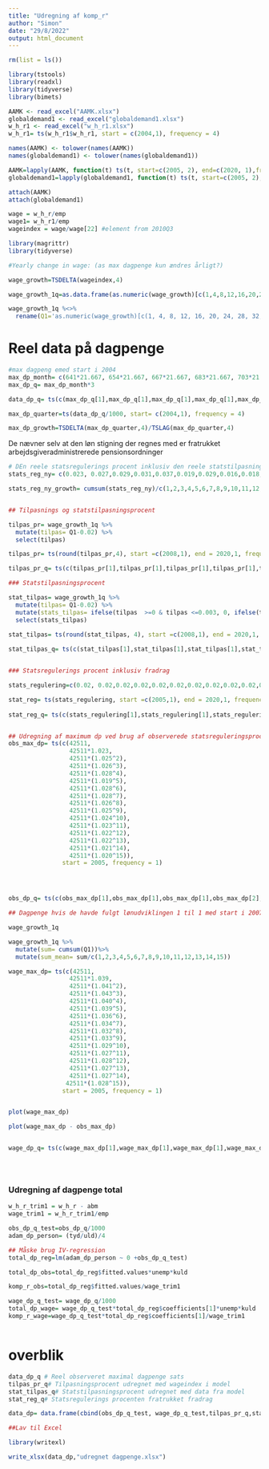 ```yaml
---
title: "Udregning af komp_r"
author: "Simon"
date: "29/8/2022"
output: html_document
---
```


```r
rm(list = ls())

library(tstools)
library(readxl)
library(tidyverse)
library(bimets)
```


```r
AAMK <- read_excel("AAMK.xlsx")
globaldemand1 <- read_excel("globaldemand1.xlsx")
w_h_r1 <- read_excel("w_h_r1.xlsx")
w_h_r1= ts(w_h_r1$w_h_r1, start = c(2004,1), frequency = 4)

names(AAMK) <- tolower(names(AAMK))
names(globaldemand1) <- tolower(names(globaldemand1))

AAMK=lapply(AAMK, function(t) ts(t, start=c(2005, 2), end=c(2020, 1),frequency=4))
globaldemand1=lapply(globaldemand1, function(t) ts(t, start=c(2005, 2), end=c(2020, 1),frequency=4))

attach(AAMK)
attach(globaldemand1)
```


```r
wage = w_h_r/emp
wage1= w_h_r1/emp
wageindex = wage/wage[22] #element from 2010Q3
```


```r

library(magrittr)
library(tidyverse)

#Yearly change in wage: (as max dagpenge kun ændres årligt?)

wage_growth=TSDELTA(wageindex,4)

wage_growth_1q=as.data.frame(as.numeric(wage_growth)[c(1,4,8,12,16,20,24,28,32,36,40,44,48,52,56)]) # Jeg bruger kvartal 2 fra 2006 som udviklling i 2006

wage_growth_1q %<>% 
  rename(Q1='as.numeric(wage_growth)[c(1, 4, 8, 12, 16, 20, 24, 28, 32, 36, 40, 44, 48, 52, 56)]')


```




# Reel data på dagpenge

```r
#max dagpeng emed start i 2004
max_dp_month= c(641*21.667, 654*21.667, 667*21.667, 683*21.667, 703*21.667, 15708, 16293, 16597, 17073, 801*21.667, 815*21.667, 827*21.667, 18113, 18403, 18633, 18866,19083)
max_dp_q= max_dp_month*3

data_dp_q= ts(c(max_dp_q[1],max_dp_q[1],max_dp_q[1],max_dp_q[1],max_dp_q[2],max_dp_q[2],max_dp_q[2],max_dp_q[2],max_dp_q[3],max_dp_q[3],max_dp_q[3],max_dp_q[3],max_dp_q[4],max_dp_q[4],max_dp_q[4],max_dp_q[4],max_dp_q[5],max_dp_q[5],max_dp_q[5],max_dp_q[5],max_dp_q[6],max_dp_q[6],max_dp_q[6],max_dp_q[6],max_dp_q[7],max_dp_q[7],max_dp_q[7],max_dp_q[7],max_dp_q[8],max_dp_q[8],max_dp_q[8],max_dp_q[8],max_dp_q[9],max_dp_q[9],max_dp_q[9],max_dp_q[9],max_dp_q[10],max_dp_q[10],max_dp_q[10],max_dp_q[10],max_dp_q[11],max_dp_q[11],max_dp_q[11],max_dp_q[11],max_dp_q[12],max_dp_q[12],max_dp_q[12],max_dp_q[12],max_dp_q[13],max_dp_q[13],max_dp_q[13],max_dp_q[13],max_dp_q[14],max_dp_q[14],max_dp_q[14],max_dp_q[14],max_dp_q[15],max_dp_q[15],max_dp_q[15],max_dp_q[15],max_dp_q[16],max_dp_q[16],max_dp_q[16],max_dp_q[16],max_dp_q[17],max_dp_q[17],max_dp_q[17],max_dp_q[17]))

max_dp_quarter=ts(data_dp_q/1000, start= c(2004,1), frequency = 4)

max_dp_growth=TSDELTA(max_dp_quarter,4)/TSLAG(max_dp_quarter,4)
```



De nævner selv at den løn stigning der regnes med er fratrukket arbejdsgiveradministrerede pensionsordninger 


```r

# DEn reele statsregulerings procent inklusiv den reele statstilpasningsprocent
stats_reg_ny= c(0.023, 0.027,0.029,0.031,0.037,0.019,0.029,0.016,0.018,0.015,0.011, 0.016, 0.0125, 0.0125, 0.0115)

stats_reg_ny_growth= cumsum(stats_reg_ny)/c(1,2,3,4,5,6,7,8,9,10,11,12,13,14,15)


## Tilpasnings og statstilpasningsprocent

tilpas_pr= wage_growth_1q %>% 
  mutate(tilpas= Q1-0.02) %>%
  select(tilpas)

tilpas_pr= ts(round(tilpas_pr,4), start =c(2008,1), end = 2020,1, frequency = 1 )

tilpas_pr_q= ts(c(tilpas_pr[1],tilpas_pr[1],tilpas_pr[1],tilpas_pr[1],tilpas_pr[2],tilpas_pr[2],tilpas_pr[2],tilpas_pr[2],tilpas_pr[3],tilpas_pr[3],tilpas_pr[3],tilpas_pr[3],tilpas_pr[4],tilpas_pr[4],tilpas_pr[4],tilpas_pr[4],tilpas_pr[5],tilpas_pr[5],tilpas_pr[5],tilpas_pr[5],tilpas_pr[6],tilpas_pr[6],tilpas_pr[6],tilpas_pr[6],tilpas_pr[7],tilpas_pr[7],tilpas_pr[7],tilpas_pr[7],tilpas_pr[8],tilpas_pr[8],tilpas_pr[8],tilpas_pr[8],tilpas_pr[9],tilpas_pr[9],tilpas_pr[9],tilpas_pr[9],tilpas_pr[10],tilpas_pr[10],tilpas_pr[10],tilpas_pr[10],tilpas_pr[11],tilpas_pr[11],tilpas_pr[11],tilpas_pr[11],tilpas_pr[12],tilpas_pr[12],tilpas_pr[12],tilpas_pr[12],tilpas_pr[13]), start = c(2008,1), frequency = 4)

### Statstilpasningsprocent

stat_tilpas= wage_growth_1q %>% 
  mutate(tilpas= Q1-0.02) %>%
  mutate(stats_tilpas= ifelse(tilpas  >=0 & tilpas <=0.003, 0, ifelse(tilpas > 0.003 , tilpas-0.003,tilpas))) %>%
  select(stats_tilpas)

stat_tilpas= ts(round(stat_tilpas, 4), start =c(2008,1), end = 2020,1, frequency = 1 )
  
stat_tilpas_q= ts(c(stat_tilpas[1],stat_tilpas[1],stat_tilpas[1],stat_tilpas[1],stat_tilpas[2],stat_tilpas[2],stat_tilpas[2],stat_tilpas[2],stat_tilpas[3],stat_tilpas[3],stat_tilpas[3],stat_tilpas[3],stat_tilpas[4],stat_tilpas[4],stat_tilpas[4],stat_tilpas[4],stat_tilpas[5],stat_tilpas[5],stat_tilpas[5],stat_tilpas[5],stat_tilpas[6],stat_tilpas[6],stat_tilpas[6],stat_tilpas[6],stat_tilpas[7],stat_tilpas[7],stat_tilpas[7],stat_tilpas[7],stat_tilpas[8],stat_tilpas[8],stat_tilpas[8],stat_tilpas[8],stat_tilpas[9],stat_tilpas[9],stat_tilpas[9],stat_tilpas[9],stat_tilpas[10],stat_tilpas[10],stat_tilpas[10],stat_tilpas[10],stat_tilpas[11],stat_tilpas[11],stat_tilpas[11],stat_tilpas[11],stat_tilpas[12],stat_tilpas[12],stat_tilpas[12],stat_tilpas[12],stat_tilpas[13]), start = c(2008,1), frequency = 4)


### Statsregulerings procent inklusiv fradrag

stats_regulering=c(0.02, 0.02,0.02,0.02,0.02,0.02,0.02,0.02,0.02,0.02,0.02,0.014, 0.016, 0.0125, 0.0125, 0.0095) # Det ser ud til at den i 2020 er 1.7 fratrukket fradrag bliver det 0.95 rundet ned 0.9

stat_reg= ts(stats_regulering, start =c(2005,1), end = 2020,1, frequency = 1 )
  
stat_reg_q= ts(c(stats_regulering[1],stats_regulering[1],stats_regulering[1],stats_regulering[2],stats_regulering[2],stats_regulering[2],stats_regulering[2],stats_regulering[3],stats_regulering[3],stats_regulering[3],stats_regulering[3],stats_regulering[4],stats_regulering[4],stats_regulering[4],stats_regulering[4],stats_regulering[5],stats_regulering[5],stats_regulering[5],stats_regulering[5],stats_regulering[6],stats_regulering[6],stats_regulering[6],stats_regulering[6],stats_regulering[7],stats_regulering[7],stats_regulering[7],stats_regulering[7],stats_regulering[8],stats_regulering[8],stats_regulering[8],stats_regulering[8],stats_regulering[9],stats_regulering[9],stats_regulering[9],stats_regulering[9],stats_regulering[10],stats_regulering[10],stats_regulering[10],stats_regulering[10],stats_regulering[11],stats_regulering[11],stats_regulering[11],stats_regulering[11],stats_regulering[12],stats_regulering[12],stats_regulering[12],stats_regulering[12],stats_regulering[13],stats_regulering[13],stats_regulering[13],stats_regulering[13],stats_regulering[14],stats_regulering[14],stats_regulering[14],stats_regulering[14],stats_regulering[15],stats_regulering[15],stats_regulering[15],stats_regulering[15],stats_regulering[16]), start = c(2005,2), frequency = 4)


## Udregning af maximum dp ved brug af observerede statsreguleringsprocenter. 
obs_max_dp= ts(c(42511,
                 42511*1.023,
                 42511*(1.025^2),
                 42511*(1.026^3),
                 42511*(1.028^4),
                 42511*(1.019^5),
                 42511*(1.028^6),
                 42511*(1.028^7),
                 42511*(1.026^8),
                 42511*(1.025^9),
                 42511*(1.024^10),
                 42511*(1.023^11),
                 42511*(1.022^12),
                 42511*(1.022^13),
                 42511*(1.021^14),
                 42511*(1.020^15)),
               start = 2005, frequency = 1)




obs_dp_q= ts(c(obs_max_dp[1],obs_max_dp[1],obs_max_dp[1],obs_max_dp[2],obs_max_dp[2],obs_max_dp[2],obs_max_dp[2],obs_max_dp[3],obs_max_dp[3],obs_max_dp[3],obs_max_dp[3],obs_max_dp[4],obs_max_dp[4],obs_max_dp[4],obs_max_dp[4],obs_max_dp[5],obs_max_dp[5],obs_max_dp[5],obs_max_dp[5],obs_max_dp[6],obs_max_dp[6],obs_max_dp[6],obs_max_dp[6],obs_max_dp[7],obs_max_dp[7],obs_max_dp[7],obs_max_dp[7],obs_max_dp[8],obs_max_dp[8],obs_max_dp[8],obs_max_dp[8],obs_max_dp[9],obs_max_dp[9],obs_max_dp[9],obs_max_dp[9],obs_max_dp[10],obs_max_dp[10],obs_max_dp[10],obs_max_dp[10],obs_max_dp[11],obs_max_dp[11],obs_max_dp[11],obs_max_dp[11],obs_max_dp[12],obs_max_dp[12],obs_max_dp[12],obs_max_dp[12],obs_max_dp[13],obs_max_dp[13],obs_max_dp[13],obs_max_dp[13],obs_max_dp[14],obs_max_dp[14],obs_max_dp[14],obs_max_dp[14],obs_max_dp[15],obs_max_dp[15],obs_max_dp[15],obs_max_dp[15],obs_max_dp[16]), start = c(2005,2), frequency = 4)

```



```r

## Dagpenge hvis de havde fulgt lønudviklingen 1 til 1 med start i 2007

wage_growth_1q

wage_growth_1q %>%
  mutate(sum= cumsum(Q1))%>%
  mutate(sum_mean= sum/c(1,2,3,4,5,6,7,8,9,10,11,12,13,14,15))

wage_max_dp= ts(c(42511,
                 42511*1.039,
                 42511*(1.041^2),
                 42511*(1.043^3), 
                 42511*(1.040^4), 
                 42511*(1.039^5), 
                 42511*(1.036^6), 
                 42511*(1.034^7),
                 42511*(1.032^8),
                 42511*(1.033^9), 
                 42511*(1.029^10),
                 42511*(1.027^11),
                 42511*(1.028^12),
                 42511*(1.027^13),
                 42511*(1.027^14),
                42511*(1.028^15)),
               start = 2005, frequency = 1)


plot(wage_max_dp)

plot(wage_max_dp - obs_max_dp)


wage_dp_q= ts(c(wage_max_dp[1],wage_max_dp[1],wage_max_dp[1],wage_max_dp[2],wage_max_dp[2],wage_max_dp[2],wage_max_dp[2],wage_max_dp[3],wage_max_dp[3],wage_max_dp[3],wage_max_dp[3],wage_max_dp[4],wage_max_dp[4],wage_max_dp[4],wage_max_dp[4],wage_max_dp[5],wage_max_dp[5],wage_max_dp[5],wage_max_dp[5],wage_max_dp[6],wage_max_dp[6],wage_max_dp[6],wage_max_dp[6],wage_max_dp[7],wage_max_dp[7],wage_max_dp[7],wage_max_dp[7],wage_max_dp[8],wage_max_dp[8],wage_max_dp[8],wage_max_dp[8],wage_max_dp[9],wage_max_dp[9],wage_max_dp[9],wage_max_dp[9],wage_max_dp[10],wage_max_dp[10],wage_max_dp[10],wage_max_dp[10],wage_max_dp[11],wage_max_dp[11],wage_max_dp[11],wage_max_dp[11],wage_max_dp[12],wage_max_dp[12],wage_max_dp[12],wage_max_dp[12],wage_max_dp[13],wage_max_dp[13],wage_max_dp[13],wage_max_dp[13],wage_max_dp[14],wage_max_dp[14],wage_max_dp[14],wage_max_dp[14],wage_max_dp[15],wage_max_dp[15],wage_max_dp[15],wage_max_dp[15],wage_max_dp[16]), start = c(2005,2), frequency = 4)





```

### Udregning af dagpenge total

```r
w_h_r_trim1 = w_h_r - abm
wage_trim1 = w_h_r_trim1/emp
```


```r

obs_dp_q_test=obs_dp_q/1000
adam_dp_person= (tyd/uld)/4

## Måske brug IV-regression
total_dp_reg=lm(adam_dp_person ~ 0 +obs_dp_q_test)

total_dp_obs=total_dp_reg$fitted.values*unemp*kuld

komp_r_obs=total_dp_reg$fitted.values/wage_trim1

```


```r
wage_dp_q_test= wage_dp_q/1000
total_dp_wage= wage_dp_q_test*total_dp_reg$coefficients[1]*unemp*kuld
komp_r_wage=wage_dp_q_test*total_dp_reg$coefficients[1]/wage_trim1



```

# overblik 

```r
data_dp_q # Reel observeret maximal dagpenge sats
tilpas_pr_q# Tilpasningsprocent udregnet med wageindex i model 
stat_tilpas_q# Statstilpasningsprocent udregnet med data fra model
stat_reg_q# Statsregulerings procenten fratrukket fradrag


```


```r
data_dp= data.frame(cbind(obs_dp_q_test, wage_dp_q_test,tilpas_pr_q,stat_tilpas_q,stat_reg_q))

##Lav til Excel

library(writexl)

write_xlsx(data_dp,"udregnet dagpenge.xlsx")
```

